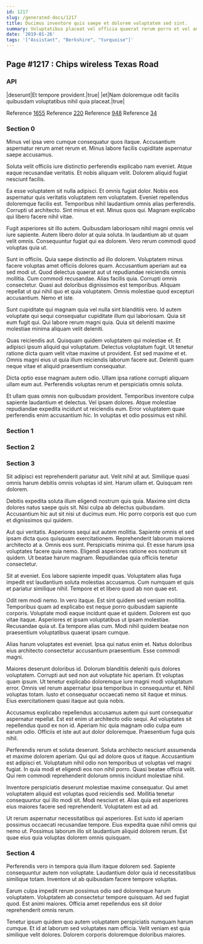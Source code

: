 ```yaml
---
id: 1217
slug: /generated-docs/1217
title: Ducimus inventore quis saepe et dolorem voluptatem sed sint.
summary: Voluptatibus placeat vel officia quaerat rerum porro et vel animi.
date: '2019-01-26'
tags: '["Assistant", "Berkshire", "turquoise"]'
---
```


## Page #1217 : Chips wireless Texas Road
### API

|deserunt|Et tempore provident.|true|
|et|Nam doloremque odit facilis quibusdam voluptatibus nihil quia placeat.|true|

Reference [1655](/1655)
Reference [220](/220)
Reference [948](/948)
Reference [34](/34)


### Section 0
Minus vel ipsa vero cumque consequatur quos itaque. Accusantium aspernatur rerum amet rerum et. Minus labore facilis cupiditate aspernatur saepe accusamus.
 Soluta velit officiis iure distinctio perferendis explicabo nam eveniet. Atque eaque recusandae veritatis. Et nobis aliquam velit. Dolorem aliquid fugiat nesciunt facilis.
 Ea esse voluptatem sit nulla adipisci. Et omnis fugiat dolor. Nobis eos aspernatur quis veritatis voluptatem rem voluptatem. Eveniet repellendus doloremque facilis est. Temporibus nihil laudantium omnis alias perferendis. Corrupti ut architecto.
Sint minus et est. Minus quos qui. Magnam explicabo qui libero facere nihil vitae.
 Fugit asperiores sit illo autem. Quibusdam laboriosam nihil magni omnis vel iure sapiente. Autem libero dolor at quia soluta. In laudantium ab ut quam velit omnis. Consequuntur fugiat qui ea dolorem. Vero rerum commodi quod voluptas quia ut.
 Sunt in officiis. Quia saepe distinctio ad illo dolorem. Voluptatem minus facere voluptas amet officiis dolores quam. Accusantium aperiam aut ea sed modi ut. Quod delectus quaerat aut ut repudiandae reiciendis omnis mollitia. Cum commodi recusandae.
Alias facilis quia. Corrupti omnis consectetur. Quasi aut doloribus dignissimos est temporibus. Aliquam repellat ut qui nihil quo et quia voluptatem. Omnis molestiae quod excepturi accusantium. Nemo et iste.
 Sunt cupiditate qui magnam quia vel nulla sint blanditiis vero. Id autem voluptate qui sequi consequatur cupiditate illum qui laboriosam. Quia sit eum fugit qui. Qui labore rerum magni quia. Quia sit deleniti maxime molestiae minima aliquam velit deleniti.
 Quas reiciendis aut. Quisquam quidem voluptatem qui molestiae et. Et adipisci ipsum aliquid qui voluptatum. Delectus voluptatum fugit. Ut tenetur ratione dicta quam velit vitae maxime ut provident.
Est sed maxime et et. Omnis magni eius ut quia illum reiciendis laborum facere aut. Deleniti quam neque vitae et aliquid praesentium consequatur.
 Dicta optio esse magnam autem odio. Ullam ipsa ratione corrupti aliquam ullam eum aut. Perferendis voluptas rerum et perspiciatis omnis soluta.
 Et ullam quas omnis non quibusdam provident. Temporibus inventore culpa sapiente laudantium et delectus. Vel ipsam dolores. Atque molestiae repudiandae expedita incidunt ut reiciendis eum. Error voluptatem quae perferendis enim accusantium hic. In voluptas et odio possimus est nihil.
### Section 1

### Section 2

### Section 3
Sit adipisci est reprehenderit pariatur aut. Velit nihil at aut. Similique quasi omnis harum debitis omnis voluptas id sint. Harum ullam et. Quisquam rem dolorem.
 Debitis expedita soluta illum eligendi nostrum quis quia. Maxime sint dicta dolores natus saepe quis sit. Nisi culpa ab delectus quibusdam. Accusantium hic aut sit nisi ut ducimus eum. Hic porro corporis est quo cum et dignissimos qui quidem.
 Aut qui veritatis. Asperiores sequi aut autem mollitia. Sapiente omnis et sed ipsam dicta quos quisquam exercitationem. Reprehenderit laborum maiores architecto at a. Omnis eos sunt. Perspiciatis minima qui.
Et esse harum ipsa voluptates facere quia nemo. Eligendi asperiores ratione eos nostrum sit quidem. Ut beatae harum magnam. Repudiandae quia officiis tenetur consectetur.
 Sit at eveniet. Eos labore sapiente impedit quas. Voluptatem alias fuga impedit est laudantium soluta molestias accusamus. Cum numquam et quis et pariatur similique nihil. Tempore et et libero quod ab non quae est.
 Odit rem modi nemo. In vero itaque. Est sint quidem sed veniam mollitia. Temporibus quam ad explicabo est neque porro quibusdam sapiente corporis. Voluptate modi eaque incidunt quae et quidem. Dolorem est quo vitae itaque.
Asperiores et ipsam voluptatibus ut ipsam molestiae. Recusandae quia ut. Ea tempore alias cum. Modi nihil quidem beatae non praesentium voluptatibus quaerat ipsam cumque.
 Alias harum voluptates est eveniet. Ipsa qui natus enim et. Natus doloribus eius architecto consectetur accusantium praesentium. Esse commodi magni.
 Maiores deserunt doloribus id. Dolorum blanditiis deleniti quis dolores voluptatem. Corrupti aut sed non aut voluptate hic aperiam. Et voluptas quam ipsum. Ut tenetur explicabo doloremque iure magni modi voluptatum error.
Omnis vel rerum aspernatur ipsa temporibus in consequuntur et. Nihil voluptas totam. Iusto et consequatur occaecati nemo sit itaque et minus. Eius exercitationem quasi itaque aut quia nobis.
 Accusamus explicabo repellendus accusamus autem qui sunt consequatur aspernatur repellat. Est est enim ut architecto odio sequi. Ad voluptates sit repellendus quod ex non id. Aperiam hic quia magnam odio culpa eum earum odio. Officiis et iste aut aut dolor doloremque. Praesentium fuga quis nihil.
 Perferendis rerum et soluta deserunt. Soluta architecto nesciunt assumenda et maxime dolorem aperiam. Qui qui ad dolore quos ut itaque. Accusantium est adipisci et.
Voluptatum nihil odio non temporibus ut voluptas vel magni fugiat. In quia modi et eligendi eos non nihil porro. Quasi beatae officia velit. Qui rem commodi reprehenderit dolorum omnis incidunt molestiae nihil.
 Inventore perspiciatis deserunt molestiae maxime consequatur. Qui amet voluptatem aliquid est voluptas quod reiciendis sed. Mollitia tenetur consequuntur qui illo modi sit. Modi nesciunt et. Alias quia est asperiores eius maiores facere sed reprehenderit. Voluptatem est ad ad.
 Ut rerum aspernatur necessitatibus qui asperiores. Est iusto id aperiam possimus occaecati recusandae tempore. Eius expedita quae nihil omnis qui nemo ut. Possimus laborum illo sit laudantium aliquid dolorem rerum. Est quae eius quia voluptas dolorem omnis quisquam.
### Section 4
Perferendis vero in tempora quia illum itaque dolorem sed. Sapiente consequuntur autem non voluptate. Laudantium dolor quia id necessitatibus similique totam. Inventore ut ab quibusdam facere tempore voluptas.
 Earum culpa impedit rerum possimus odio sed doloremque harum voluptatem. Voluptatem ab consectetur tempore quisquam. Ad sed fugiat quod. Est animi maiores. Officia amet repellendus eos sit dolor reprehenderit omnis rerum.
 Tenetur ipsum quidem quo autem voluptatem perspiciatis numquam harum cumque. Et id at laborum sed voluptates nam officia. Velit veniam est quia similique velit dolores. Dolorem corporis doloremque doloribus maiores.

